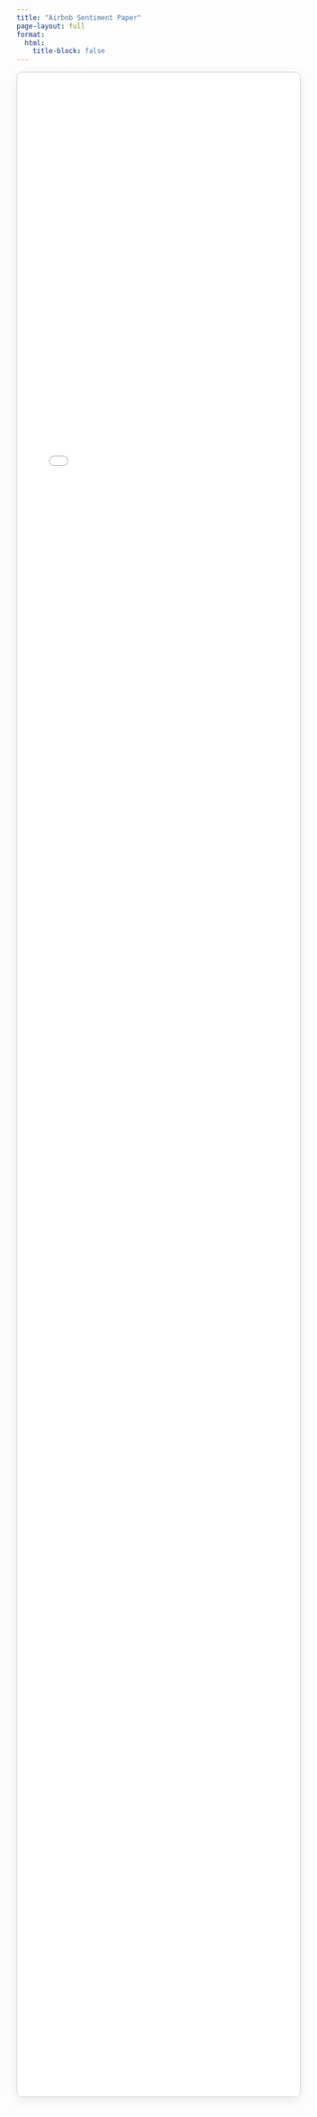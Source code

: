 ```yaml
---
title: "Airbnb Sentiment Paper"
page-layout: full
format:
  html:
    title-block: false
---
```


<style>
iframe.pdf-reader {
  width: 100%;
  height: 90vh;
  border: 1px solid #ccc;
  border-radius: 10px;
  box-shadow: 0 6px 20px rgba(0, 0, 0, 0.08);
}
</style>

<iframe 
  class="pdf-reader"
  src="project-airbnb.pdf" 
  title="Airbnb Final Paper PDF">
</iframe>
